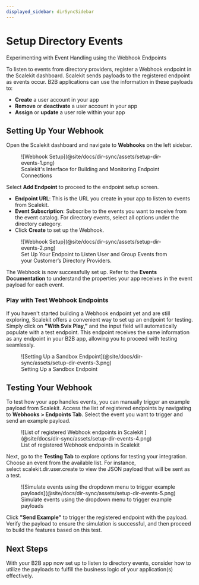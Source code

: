 ```yaml
---
displayed_sidebar: dirSyncSidebar
---
```


# Setup Directory Events

<Subtitle>Experimenting with Event Handling using the Webhook Endpoints</Subtitle>

To listen to events from directory providers, register a Webhook endpoint in the Scalekit dashboard. Scalekit sends
payloads to the registered endpoint as events occur. B2B applications can use the information in these payloads to:

- **Create** a user account in your app
- **Remove** or **deactivate** a user account in your app
- **Assign** or **update** a user role within your app

## Setting Up Your Webhook

Open the Scalekit dashboard and navigate to **Webhooks** on the left sidebar.

<figure>
  ![Webhook Setup](@site/docs/dir-sync/assets/setup-dir-events-1.png)
  <figcaption>Scalekit's Interface for Building and Monitoring Endpoint Connections</figcaption>
</figure>

Select **Add Endpoint** to proceed to the endpoint setup screen.

- **Endpoint URL**: This is the URL you create in your app to listen to events from Scalekit.
- **Event Subscription**: Subscribe to the events you want to receive from the event catalog. For directory events,
  select all options under the directory category.
- Click **Create** to set up the Webhook.

<figure>
  ![Webhook Setup](@site/docs/dir-sync/assets/setup-dir-events-2.png)
  <figcaption>
    Set Up Your Endpoint to Listen User and Group Events from your Customer’s Directory Providers.
  </figcaption>
</figure>

The Webhook is now successfully set up. Refer to the **Events Documentation** to understand the properties your app
receives in the event payload for each event.

### Play with Test Webhook Endpoints

If you haven't started building a Webhook endpoint yet and are still exploring, Scalekit offers a convenient way to set
up an endpoint for testing. Simply click on **"With Svix Play,"** and the input field will automatically populate with a
test endpoint. This endpoint receives the same information as any endpoint in your B2B app, allowing you to proceed with
testing seamlessly.

<figure>
  ![Setting Up a Sandbox Endpoint](@site/docs/dir-sync/assets/setup-dir-events-3.png)
  <figcaption>Setting Up a Sandbox Endpoint</figcaption>
</figure>

## Testing Your Webhook

To test how your app handles events, you can manually trigger an example payload from Scalekit. Access the list of
registered endpoints by navigating to **Webhooks > Endpoints Tab**. Select the event you want to trigger and send an
example payload.

<figure>
  ![List of registered Webhook endpoints in Scalekit ](@site/docs/dir-sync/assets/setup-dir-events-4.png)
  <figcaption>List of registered Webhook endpoints in Scalekit </figcaption>
</figure>

Next, go to the **Testing Tab** to explore options for testing your integration. Choose an event from the available
list. For instance, select <SimpleCode>scalekit.dir.user.create</SimpleCode> to view the JSON payload that will be sent
as a test.

<figure>
  ![Simulate events using the dropdown menu to trigger example
  payloads](@site/docs/dir-sync/assets/setup-dir-events-5.png)
  <figcaption>Simulate events using the dropdown menu to trigger example payloads</figcaption>
</figure>

Click **"Send Example"** to trigger the registered endpoint with the payload. Verify the payload to ensure the
simulation is successful, and then proceed to build the features based on this test.

## Next Steps

With your B2B app now set up to listen to directory events, consider how to utilize the payloads to fulfill the business
logic of your application(s) effectively.
